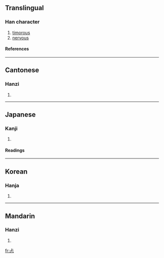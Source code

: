 ==Translingual==
===Han character===
{{Han char|rn=61|rad=心|as=03|sn=7|four=2133<sub>1</sub>|canj=X卜一心 (XYMP), 卜一心 (YMP)}}
# [[timorous]]
# [[nervous]]
====References====
{{Han ref|kx=0376.080|dkj=10316|dj=0702.170|hdz=42270.010|uh=5FD0|ud=24528|bh=CAD8|bd=51928}}
----
==Cantonese==
===Hanzi===
{{yue-hanzi|jyut=|y=taan2}}
# {{defn|Cantonese}}
----
==Japanese==
===Kanji===
{{ja-kanji|grade=|rs=心03}}
# {{defn|Japanese}} 
====Readings====
{{ja-readings|on=[[くん]] (kun), [[こう]] (kō), [[きょう]] (kyō)|kun=[[むなしい]] (munashii)}}
----
==Korean==
===Hanja===
{{ko-hanja|hangeul=탐|eumhun=|rv=tam|mr=t'am|y=tham}}
# {{defn|Korean}}
----
==Mandarin==
===Hanzi===
{{cmn-hanzi|pin=[[tǎn]] ([[tan3]])|wg=t'an<sup>3</sup>}}
# {{defn|Mandarin}}

[[fr:忐]]